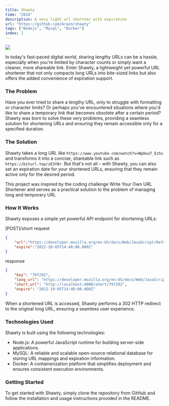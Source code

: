```yaml
---
title: Shawty
time: "2024"
description: A very light url shortner with expiration
url: "https://github.com/Araon/shawty"
tags: ["Nodejs", "Mysql", "Docker"]
index: 2
---
```

<Image width={600} height={400} src="/projects/shawty/image.gif" caption="shawty"/>

In today's fast-paced digital world, sharing lengthy URLs can be a hassle, especially when you're limited by character counts or simply want a cleaner, more shareable link. Enter Shawty, a lightweight yet powerful URL shortener that not only compacts long URLs into bite-sized links but also offers the added convenience of expiration support.

### The Problem
Have you ever tried to share a lengthy URL, only to struggle with formatting or character limits? Or perhaps you've encountered situations where you'd like to share a temporary link that becomes obsolete after a certain period? Shawty was born to solve these very problems, providing a seamless solution for shortening URLs and ensuring they remain accessible only for a specified duration.

### The Solution
Shawty takes a long URL like `https://www.youtube.com/watch?v=NpUuuT_EzSs` and transforms it into a concise, shareable link such as `https://biturl.top/zE3YBr`. But that's not all – with Shawty, you can also set an expiration date for your shortened URLs, ensuring that they remain active only for the desired period.

This project was inspired by the coding challenge Write Your Own URL Shortener and serves as a practical solution to the problem of managing long and temporary URL

### How It Works
Shawty exposes a simple yet powerful API endpoint for shortening URLs:

[POST]/short
request
```json
{
    "url":"https://developer.mozilla.org/en-US/docs/Web/JavaScript/Reference/Global_Objects",
    "expire":"2022-10-05T14:48:00.000Z"
}
```
response
```json
{
    "key": "79f292",
    "long_url": "https://developer.mozilla.org/en-US/docs/Web/JavaScript/Reference/Global_Objects",
    "short_url": "http://localhost:4000/short/79f292",
    "expire": "2022-10-05T14:48:00.000Z"
}
```

When a shortened URL is accessed, Shawty performs a 302 HTTP redirect to the original long URL, ensuring a seamless user experience.
### Technologies Used
Shawty is built using the following technologies:

- Node.js: A powerful JavaScript runtime for building server-side applications.
- MySQL: A reliable and scalable open-source relational database for storing URL mappings and expiration information.
- Docker: A containerization platform that simplifies deployment and ensures consistent execution environments.

### Getting Started
To get started with Shawty, simply clone the repository from GitHub and follow the installation and usage instructions provided in the README.